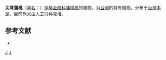 {{Speciesbox 
| genus = Syzygium
| species = acutisepalum
| authority = ([[早田文藏|Hayata]]) Mori 
}}

'''尖萼蒲桃'''（[[学名|学名]]：{{lang|la|''Syzygium acutisepalum''}}）是[[桃金娘科|桃金娘科]][[蒲桃属|蒲桃属]]的植物，为[[台灣|台灣]]的特有植物。分布于[[台灣島|台灣本島]]，目前尚未由人工引种栽培。

== 参考文献 ==
<div class="references-small">
* {{cite web| url =http://www.bioinfo.cn/db05/KmzwSpecies.php?action=view&id=13922| title =尖萼蒲桃| work =《中国高等植物数据库全库》| publisher =中国科学院微生物研究所| author =昆明植物研究所| accessdate =2009-02-24| deadurl =yes| archiveurl =https://web.archive.org/web/20160305011401/http://www.bioinfo.cn/db05/KmzwSpecies.php?action=view&id=13922| archivedate =2016-03-05}}
</div>
{{Taxonbar|from=Q11038780}}

{{DEFAULTSORT:Syzygium acutisepalum}}
[[Category:蒲桃属|J]]
[[Category:臺灣特有植物|J]]